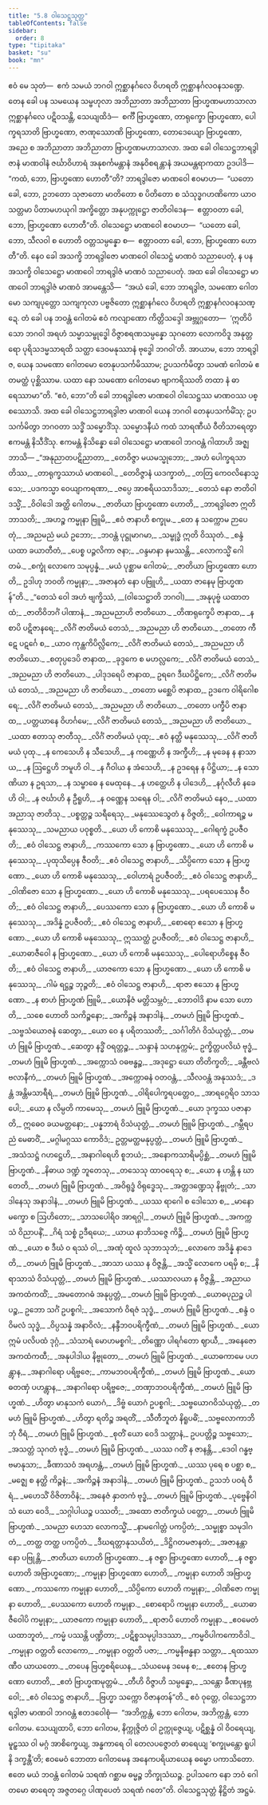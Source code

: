 ```yaml
---
title: "5.8 ဝါသေဋ္ဌသုတ္တ"
tableOfContents: false
sidebar:
  order: 8
type: "tipitaka"
basket: "su"
book: "mn"
---
```



<DynamicBreadcrumb />

<Division number="454" book="mn" e="ch" v="24">

<Paragraph number="1398" book="mn">
ဧဝံ မေ သုတံ—  ဧကံ သမယံ ဘဂဝါ ဣစ္ဆာနင်္ဂလေ ဝိဟရတိ ဣစ္ဆာနင်္ဂလဝနသဏ္ဍေ. တေန ခေါ ပန သမယေန သမ္ဗဟုလာ အဘိညာတာ အဘိညာတာ ဗြာဟ္မဏမဟာသာလာ ဣစ္ဆာနင်္ဂလေ ပဋိဝသန္တိ, သေယျထိဒံ—  စင်္ကီ ဗြာဟ္မဏော, တာရုက္ခော ဗြာဟ္မဏော, ပေါက္ခရသာတိ ဗြာဟ္မဏော, ဇာဏုဿောဏိ ဗြာဟ္မဏော, တောဒေယျော ဗြာဟ္မဏော, အညေ စ အဘိညာတာ အဘိညာတာ ဗြာဟ္မဏမဟာသာလာ. အထ ခေါ ဝါသေဋ္ဌဘာရဒွါဇာနံ မာဏဝါနံ ဇင်္ဃာဝိဟာရံ အနုစင်္ကမန္တာနံ အနုဝိစရန္တာနံ အယမန္တရာကထာ ဥဒပါဒိ—  “ကထံ, ဘော, ဗြာဟ္မဏော ဟောတီ”တိ?
</Paragraph>

<Paragraph number="1399" book="mn">
ဘာရဒွါဇော မာဏဝေါ ဧဝမာဟ—  “ယတော ခေါ, ဘော, ဥဘတော သုဇာတော မာတိတော စ ပိတိတော စ သံသုဒ္ဓဂဟဏိကော ယာဝ သတ္တမာ ပိတာမဟယုဂါ အက္ခိတ္တော အနုပက္ကုဋ္ဌော ဇာတိဝါဒေန—  ဧတ္တာဝတာ ခေါ, ဘော, ဗြာဟ္မဏော ဟောတီ”တိ.
</Paragraph>

<Paragraph number="1400" book="mn">
ဝါသေဋ္ဌော မာဏဝေါ ဧဝမာဟ—  “ယတော ခေါ, ဘော, သီလဝါ စ ဟောတိ ဝတ္တသမ္ပန္နော စ—  ဧတ္တာဝတာ ခေါ, ဘော, ဗြာဟ္မဏော ဟောတီ”တိ. နေဝ ခေါ အသက္ခိ ဘာရဒွါဇော မာဏဝေါ ဝါသေဋ္ဌံ မာဏဝံ သညာပေတုံ, န ပန အသက္ခိ ဝါသေဋ္ဌော မာဏဝေါ ဘာရဒွါဇံ မာဏဝံ သညာပေတုံ.
</Paragraph>

<Paragraph number="1401" book="mn">
အထ ခေါ ဝါသေဋ္ဌော မာဏဝေါ ဘာရဒွါဇံ မာဏဝံ အာမန္တေသိ—  “အယံ ခေါ, ဘော ဘာရဒွါဇ, သမဏော ဂေါတမော သကျပုတ္တော သကျကုလာ ပဗ္ဗဇိတော ဣစ္ဆာနင်္ဂလေ ဝိဟရတိ ဣစ္ဆာနင်္ဂလဝနသဏ္ဍေ. တံ ခေါ ပန ဘဝန္တံ ဂေါတမံ ဧဝံ ကလျာဏော ကိတ္တိသဒ္ဒေါ အဗ္ဘုဂ္ဂတော—  ‘ဣတိပိ သော ဘဂဝါ အရဟံ သမ္မာသမ္ဗုဒ္ဓေါ ဝိဇ္ဇာစရဏသမ္ပန္နော သုဂတော လောကဝိဒူ အနုတ္တရော ပုရိသဒမ္မသာရထိ သတ္ထာ ဒေဝမနုဿာနံ ဗုဒ္ဓေါ ဘဂဝါ’တိ. အာယာမ, ဘော ဘာရဒွါဇ, ယေန သမဏော ဂေါတမော တေနုပသင်္ကမိဿာမ; ဥပသင်္ကမိတွာ သမဏံ ဂေါတမံ ဧတမတ္ထံ ပုစ္ဆိဿာမ. ယထာ နော သမဏော ဂေါတမော ဗျာကရိဿတိ တထာ နံ ဓာရေဿာမာ”တိ. “ဧဝံ, ဘော”တိ ခေါ ဘာရဒွါဇော မာဏဝေါ ဝါသေဋ္ဌဿ မာဏဝဿ ပစ္စဿောသိ.
</Paragraph>

</Division>
<Division number="455" book="mn" e="ch" v="24">

<Paragraph number="1402" book="mn">
အထ ခေါ ဝါသေဋ္ဌဘာရဒွါဇာ မာဏဝါ ယေန ဘဂဝါ တေနုပသင်္ကမိံသု; ဥပသင်္ကမိတွာ ဘဂဝတာ သဒ္ဓိံ သမ္မောဒိံသု. သမ္မောဒနီယံ ကထံ သာရဏီယံ ဝီတိသာရေတွာ ဧကမန္တံ နိသီဒိံသု. ဧကမန္တံ နိသိန္နော ခေါ ဝါသေဋ္ဌော မာဏဝေါ ဘဂဝန္တံ ဂါထာဟိ အဇ္ဈဘာသိ—
</Paragraph>

<Paragraph number="1403" type="verses" book="mn">
_“အနုညာတပဋိညာတာ,_  
_တေဝိဇ္ဇာ မယမသ္မုဘော;_  
_အဟံ ပေါက္ခရသာတိဿ,_  
_တာရုက္ခဿာယံ မာဏဝေါ._  

</Paragraph>

<Paragraph number="1404" type="verses" book="mn">
_တေဝိဇ္ဇာနံ ယဒက္ခာတံ,_  
_တတြ ကေဝလိနောသ္မသေ;_  
_ပဒကသ္မာ ဝေယျာကရဏာ,_  
_ဇပ္ပေ အာစရိယသာဒိသာ;_  
_တေသံ နော ဇာတိဝါဒသ္မိံ,_  
_ဝိဝါဒေါ အတ္ထိ ဂေါတမ._  

</Paragraph>

<Paragraph number="1405" type="verses" book="mn">
_ဇာတိယာ ဗြာဟ္မဏော ဟောတိ,_  
_ဘာရဒွါဇော ဣတိ ဘာသတိ;_  
_အဟဉ္စ ကမ္မုနာ ဗြူမိ,_  
_ဧဝံ ဇာနာဟိ စက္ခုမ._  

</Paragraph>

<Paragraph number="1406" type="verses" book="mn">
_တေ န သက္ကောမ ဉာပေတုံ,_  
_အညမညံ မယံ ဥဘော;_  
_ဘဝန္တံ ပုဋ္ဌုမာဂမာ,_  
_သမ္ဗုဒ္ဓံ ဣတိ ဝိဿုတံ._  

</Paragraph>

<Paragraph number="1407" type="verses" book="mn">
_စန္ဒံ ယထာ ခယာတီတံ,_  
_ပေစ္စ ပဉ္ဇလိကာ ဇနာ;_  
_ဝန္ဒမာနာ နမဿန္တိ,_  
_လောကသ္မိံ ဂေါတမံ._  

</Paragraph>

<Paragraph number="1408" type="verses" book="mn">
_စက္ခုံ လောကေ သမုပ္ပန္နံ,_  
_မယံ ပုစ္ဆာမ ဂေါတမံ;_  
_ဇာတိယာ ဗြာဟ္မဏော ဟောတိ,_  
ဥဒါဟု ဘဝတိ ကမ္မုနာ;_  
_အဇာနတံ နော ပဗြူဟိ,_  
_ယထာ ဇာနေမု ဗြာဟ္မဏန်”တိ._  

</Paragraph>

</Division>
<Division number="456" book="mn" e="ch" v="24">

<Paragraph number="1409" type="verses" book="mn">
_“တေသံ ဝေါ အဟံ ဗျက္ခိဿံ, __(ဝါသေဋ္ဌာတိ ဘဂဝါ)___  
_အနုပုဗ္ဗံ ယထာတထံ;_  
_ဇာတိဝိဘင်္ဂံ ပါဏာနံ,_  
_အညမညာဟိ ဇာတိယော._  

</Paragraph>

<Paragraph number="1410" type="verses" book="mn">
_တိဏရုက္ခေပိ ဇာနာထ,_  
_န စာပိ ပဋိဇာနရေ;_  
_လိင်္ဂံ ဇာတိမယံ တေသံ,_  
_အညမညာ ဟိ ဇာတိယော._  

</Paragraph>

<Paragraph number="1411" type="verses" book="mn">
_တတော ကီဋေ ပဋင်္ဂေ စ,_  
_ယာဝ ကုန္ထကိပိလ္လိကေ;_  
_လိင်္ဂံ ဇာတိမယံ တေသံ,_  
_အညမညာ ဟိ ဇာတိယော._  

</Paragraph>

<Paragraph number="1412" type="verses" book="mn">
_စတုပ္ပဒေပိ ဇာနာထ,_  
_ခုဒ္ဒကေ စ မဟလ္လကေ;_  
_လိင်္ဂံ ဇာတိမယံ တေသံ,_  
_အညမညာ ဟိ ဇာတိယော._  

</Paragraph>

<Paragraph number="1413" type="verses" book="mn">
_ပါဒုဒရေပိ ဇာနာထ,_  
ဥရဂေ ဒီဃပိဋ္ဌိကေ;_  
_လိင်္ဂံ ဇာတိမယံ တေသံ,_  
_အညမညာ ဟိ ဇာတိယော._  

</Paragraph>

<Paragraph number="1414" type="verses" book="mn">
_တတော မစ္ဆေပိ ဇာနာထ,_  
ဥဒကေ ဝါရိဂေါစရေ;_  
_လိင်္ဂံ ဇာတိမယံ တေသံ,_  
_အညမညာ ဟိ ဇာတိယော._  

</Paragraph>

<Paragraph number="1415" type="verses" book="mn">
_တတော ပက္ခီပိ ဇာနာထ,_  
_ပတ္တယာနေ ဝိဟင်္ဂမေ;_  
_လိင်္ဂံ ဇာတိမယံ တေသံ,_  
_အညမညာ ဟိ ဇာတိယော._  

</Paragraph>

<Paragraph number="1416" type="verses" book="mn">
_ယထာ ဧတာသု ဇာတီသု,_  
_လိင်္ဂံ ဇာတိမယံ ပုထု;_  
_ဧဝံ နတ္ထိ မနုဿေသု,_  
_လိင်္ဂံ ဇာတိမယံ ပုထု._  

</Paragraph>

<Paragraph number="1417" type="verses" book="mn">
_န ကေသေဟိ န သီသေဟိ,_  
_န ကဏ္ဏေဟိ န အက္ခီဟိ;_  
_န မုခေန န နာသာယ,_  
_န ဩဋ္ဌေဟိ ဘမူဟိ ဝါ._  

</Paragraph>

<Paragraph number="1418" type="verses" book="mn">
_န ဂီဝါယ န အံသေဟိ,_  
_န ဥဒရေန န ပိဋ္ဌိယာ;_  
_န သောဏိယာ န ဥရသာ,_  
_န သမ္ဗာဓေ န မေထုနေ._  

</Paragraph>

<Paragraph number="1419" type="verses" book="mn">
_န ဟတ္ထေဟိ န ပါဒေဟိ,_  
_နင်္ဂုလီဟိ နခေဟိ ဝါ;_  
_န ဇင်္ဃာဟိ န ဦရူဟိ,_  
_န ဝဏ္ဏေန သရေန ဝါ;_  
_လိင်္ဂံ ဇာတိမယံ နေဝ,_  
_ယထာ အညာသု ဇာတိသု._  

</Paragraph>

</Division>
<Division number="457" book="mn" e="ch" v="24">

<Paragraph number="1420" type="verses" book="mn">
_ပစ္စတ္တဉ္စ သရီရေသု,_  
_မနုဿေသွေတံ န ဝိဇ္ဇတိ;_  
_ဝေါကာရဉ္စ မနုဿေသု,_  
_သမညာယ ပဝုစ္စတိ._  

</Paragraph>

<Paragraph number="1421" type="verses" book="mn">
_ယော ဟိ ကောစိ မနုဿေသု,_  
_ဂေါရက္ခံ ဥပဇီဝတိ;_  
_ဧဝံ ဝါသေဋ္ဌ ဇာနာဟိ,_  
_ကဿကော သော န ဗြာဟ္မဏော._  

</Paragraph>

<Paragraph number="1422" type="verses" book="mn">
_ယော ဟိ ကောစိ မနုဿေသု,_  
_ပုထုသိပ္ပေန ဇီဝတိ;_  
_ဧဝံ ဝါသေဋ္ဌ ဇာနာဟိ,_  
_သိပ္ပိကော သော န ဗြာဟ္မဏော._  

</Paragraph>

<Paragraph number="1423" type="verses" book="mn">
_ယော ဟိ ကောစိ မနုဿေသု,_  
_ဝေါဟာရံ ဥပဇီဝတိ;_  
_ဧဝံ ဝါသေဋ္ဌ ဇာနာဟိ,_  
_ဝါဏိဇော သော န ဗြာဟ္မဏော._  

</Paragraph>

<Paragraph number="1424" type="verses" book="mn">
_ယော ဟိ ကောစိ မနုဿေသု,_  
_ပရပေဿေန ဇီဝတိ;_  
_ဧဝံ ဝါသေဋ္ဌ ဇာနာဟိ,_  
_ပေဿကော သော န ဗြာဟ္မဏော._  

</Paragraph>

<Paragraph number="1425" type="verses" book="mn">
_ယော ဟိ ကောစိ မနုဿေသု,_  
_အဒိန္နံ ဥပဇီဝတိ;_  
_ဧဝံ ဝါသေဋ္ဌ ဇာနာဟိ,_  
_စောရော ဧသော န ဗြာဟ္မဏော._  

</Paragraph>

<Paragraph number="1426" type="verses" book="mn">
_ယော ဟိ ကောစိ မနုဿေသု,_  
ဣဿတ္ထံ ဥပဇီဝတိ;_  
_ဧဝံ ဝါသေဋ္ဌ ဇာနာဟိ,_  
_ယောဓာဇီဝေါ န ဗြာဟ္မဏော._  

</Paragraph>

<Paragraph number="1427" type="verses" book="mn">
_ယော ဟိ ကောစိ မနုဿေသု,_  
_ပေါရောဟိစ္စေန ဇီဝတိ;_  
_ဧဝံ ဝါသေဋ္ဌ ဇာနာဟိ,_  
_ယာဇကော သော န ဗြာဟ္မဏော._  

</Paragraph>

<Paragraph number="1428" type="verses" book="mn">
_ယော ဟိ ကောစိ မနုဿေသု,_  
_ဂါမံ ရဋ္ဌဉ္စ ဘုဉ္ဇတိ;_  
_ဧဝံ ဝါသေဋ္ဌ ဇာနာဟိ,_  
_ရာဇာ ဧသော န ဗြာဟ္မဏော._  

</Paragraph>

<Paragraph number="1429" type="verses" book="mn">
_န စာဟံ ဗြာဟ္မဏံ ဗြူမိ,_  
_ယောနိဇံ မတ္တိသမ္ဘဝံ;_  
_ဘောဝါဒိ နာမ သော ဟောတိ,_  
_သစေ ဟောတိ သကိဉ္စနော;_  
_အကိဉ္စနံ အနာဒါနံ,_  
_တမဟံ ဗြူမိ ဗြာဟ္မဏံ._  

</Paragraph>

</Division>
<Division number="458" book="mn" e="ch" v="24">

<Paragraph number="1430" type="verses" book="mn">
_သဗ္ဗသံယောဇနံ ဆေတွာ,_  
_ယော ဝေ န ပရိတဿတိ;_  
_သင်္ဂါတိဂံ ဝိသံယုတ္တံ,_  
_တမဟံ ဗြူမိ ဗြာဟ္မဏံ._  

</Paragraph>

<Paragraph number="1431" type="verses" book="mn">
_ဆေတွာ နဒ္ဓိံ ဝရတ္တဉ္စ,_  
_သန္ဒာနံ သဟနုက္ကမံ;_  
ဥက္ခိတ္တပလိဃံ ဗုဒ္ဓံ,_  
_တမဟံ ဗြူမိ ဗြာဟ္မဏံ._  

</Paragraph>

<Paragraph number="1432" type="verses" book="mn">
_အက္ကောသံ ဝဓဗန္ဓဉ္စ,_  
_အဒုဋ္ဌော ယော တိတိက္ခတိ;_  
_ခန္တီဗလံ ဗလာနီကံ,_  
_တမဟံ ဗြူမိ ဗြာဟ္မဏံ._  

</Paragraph>

<Paragraph number="1433" type="verses" book="mn">
_အက္ကောဓနံ ဝတဝန္တံ,_  
_သီလဝန္တံ အနုဿဒံ;_  
_ဒန္တံ အန္တိမသာရီရံ,_  
_တမဟံ ဗြူမိ ဗြာဟ္မဏံ._  

</Paragraph>

<Paragraph number="1434" type="verses" book="mn">
_ဝါရိပေါက္ခရပတ္တေဝ,_  
_အာရဂ္ဂေရိဝ သာသပေါ;_  
_ယော န လိမ္ပတိ ကာမေသု,_  
_တမဟံ ဗြူမိ ဗြာဟ္မဏံ._  

</Paragraph>

<Paragraph number="1435" type="verses" book="mn">
_ယော ဒုက္ခဿ ပဇာနာတိ,_  
ဣဓေဝ ခယမတ္တနော;_  
_ပန္နဘာရံ ဝိသံယုတ္တံ,_  
_တမဟံ ဗြူမိ ဗြာဟ္မဏံ._  

</Paragraph>

<Paragraph number="1436" type="verses" book="mn">
_ဂမ္ဘီရပညံ မေဓာဝိံ,_  
_မဂ္ဂါမဂ္ဂဿ ကောဝိဒံ;_  
ဥတ္တမတ္ထမနုပ္ပတ္တံ,_  
_တမဟံ ဗြူမိ ဗြာဟ္မဏံ._  

</Paragraph>

<Paragraph number="1437" type="verses" book="mn">
_အသံသဋ္ဌံ ဂဟဋ္ဌေဟိ,_  
_အနာဂါရေဟိ စူဘယံ;_  
_အနောကသာရိမပ္ပိစ္ဆံ,_  
_တမဟံ ဗြူမိ ဗြာဟ္မဏံ._  

</Paragraph>

<Paragraph number="1438" type="verses" book="mn">
_နိဓာယ ဒဏ္ဍံ ဘူတေသု,_  
_တသေသု ထာဝရေသု စ;_  
_ယော န ဟန္တိ န ဃာတေတိ,_  
_တမဟံ ဗြူမိ ဗြာဟ္မဏံ._  

</Paragraph>

<Paragraph number="1439" type="verses" book="mn">
_အဝိရုဒ္ဓံ ဝိရုဒ္ဓေသု,_  
_အတ္တဒဏ္ဍေသု နိဗ္ဗုတံ;_  
_သာဒါနေသု အနာဒါနံ,_  
_တမဟံ ဗြူမိ ဗြာဟ္မဏံ._  

</Paragraph>

<Paragraph number="1440" type="verses" book="mn">
_ယဿ ရာဂေါ စ ဒေါသော စ,_  
_မာနော မက္ခော စ ဩဟိတော;_  
_သာသပေါရိဝ အာရဂ္ဂါ,_  
_တမဟံ ဗြူမိ ဗြာဟ္မဏံ._  

</Paragraph>

</Division>
<Division number="459" book="mn" e="ch" v="24">

<Paragraph number="1441" type="verses" book="mn">
_အကက္ကသံ ဝိညာပနိံ,_  
_ဂိရံ သစ္စံ ဥဒီရယေ;_  
_ယာယ နာဘိသဇ္ဇေ ကိဉ္စိ,_  
_တမဟံ ဗြူမိ ဗြာဟ္မဏံ._  

</Paragraph>

<Paragraph number="1442" type="verses" book="mn">
_ယော စ ဒီဃံ ဝ ရဿံ ဝါ,_  
_အဏုံ ထူလံ သုဘာသုဘံ;_  
_လောကေ အဒိန္နံ နာဒေတိ,_  
_တမဟံ ဗြူမိ ဗြာဟ္မဏံ._  

</Paragraph>

<Paragraph number="1443" type="verses" book="mn">
_အာသာ ယဿ န ဝိဇ္ဇန္တိ,_  
_အသ္မိံ လောကေ ပရမှိ စ;_  
_နိရာသာသံ ဝိသံယုတ္တံ,_  
_တမဟံ ဗြူမိ ဗြာဟ္မဏံ._  

</Paragraph>

<Paragraph number="1444" type="verses" book="mn">
_ယဿာလယာ န ဝိဇ္ဇန္တိ,_  
_အညာယ အကထံကထိံ;_  
_အမတောဂဓံ အနုပ္ပတ္တံ,_  
_တမဟံ ဗြူမိ ဗြာဟ္မဏံ._  

</Paragraph>

<Paragraph number="1445" type="verses" book="mn">
_ယောဓပုညဉ္စ ပါပဉ္စ,_  
ဥဘော သင်္ဂံ ဥပစ္စဂါ;_  
_အသောကံ ဝိရဇံ သုဒ္ဓံ,_  
_တမဟံ ဗြူမိ ဗြာဟ္မဏံ._  

</Paragraph>

<Paragraph number="1446" type="verses" book="mn">
_စန္ဒံ ဝ ဝိမလံ သုဒ္ဓံ,_  
_ဝိပ္ပသန္နံ အနာဝိလံ;_  
_နန္ဒီဘဝပရိက္ခီဏံ,_  
_တမဟံ ဗြူမိ ဗြာဟ္မဏံ._  

</Paragraph>

<Paragraph number="1447" type="verses" book="mn">
_ယော ဣမံ ပလိပထံ ဒုဂ္ဂံ,_  
_သံသာရံ မောဟမစ္စဂါ;_  
_တိဏ္ဏော ပါရင်္ဂတော ဈာယီ,_  
_အနေဇော အကထံကထီ;_  
_အနုပါဒါယ နိဗ္ဗုတော,_  
_တမဟံ ဗြူမိ ဗြာဟ္မဏံ._  

</Paragraph>

<Paragraph number="1448" type="verses" book="mn">
_ယောဓကာမေ ပဟန္တွာန,_  
_အနာဂါရော ပရိဗ္ဗဇေ;_  
_ကာမဘဝပရိက္ခီဏံ,_  
_တမဟံ ဗြူမိ ဗြာဟ္မဏံ._  

</Paragraph>

<Paragraph number="1449" type="verses" book="mn">
_ယောဓတဏှံ ပဟန္တွာန,_  
_အနာဂါရော ပရိဗ္ဗဇေ;_  
_တဏှာဘဝပရိက္ခီဏံ,_  
_တမဟံ ဗြူမိ ဗြာဟ္မဏံ._  

</Paragraph>

<Paragraph number="1450" type="verses" book="mn">
_ဟိတွာ မာနုသကံ ယောဂံ,_  
_ဒိဗ္ဗံ ယောဂံ ဥပစ္စဂါ;_  
_သဗ္ဗယောဂဝိသံယုတ္တံ,_  
_တမဟံ ဗြူမိ ဗြာဟ္မဏံ._  

</Paragraph>

<Paragraph number="1451" type="verses" book="mn">
_ဟိတွာ ရတိဉ္စ အရတိံ,_  
_သီတီဘူတံ နိရူပဓိံ;_  
_သဗ္ဗလောကာဘိဘုံ ဝီရံ,_  
_တမဟံ ဗြူမိ ဗြာဟ္မဏံ._  

</Paragraph>

<Paragraph number="1452" type="verses" book="mn">
_စုတိံ ယော ဝေဒိ သတ္တာနံ,_  
ဥပပတ္တိဉ္စ သဗ္ဗသော;_  
_အသတ္တံ သုဂတံ ဗုဒ္ဓံ,_  
_တမဟံ ဗြူမိ ဗြာဟ္မဏံ._  

</Paragraph>

<Paragraph number="1453" type="verses" book="mn">
_ယဿ ဂတိံ န ဇာနန္တိ,_  
_ဒေဝါ ဂန္ဓဗ္ဗမာနုသာ;_  
_ခီဏာသဝံ အရဟန္တံ,_  
_တမဟံ ဗြူမိ ဗြာဟ္မဏံ._  

</Paragraph>

<Paragraph number="1454" type="verses" book="mn">
_ယဿ ပုရေ စ ပစ္ဆာ စ,_  
_မဇ္ဈေ စ နတ္ထိ ကိဉ္စနံ;_  
_အကိဉ္စနံ အနာဒါနံ,_  
_တမဟံ ဗြူမိ ဗြာဟ္မဏံ._  

</Paragraph>

<Paragraph number="1455" type="verses" book="mn">
ဥသဘံ ပဝရံ ဝီရံ,_  
_မဟေသိံ ဝိဇိတာဝိနံ;_  
_အနေဇံ နှာတကံ ဗုဒ္ဓံ,_  
_တမဟံ ဗြူမိ ဗြာဟ္မဏံ._  

</Paragraph>

<Paragraph number="1456" type="verses" book="mn">
_ပုဗ္ဗေနိဝါသံ ယော ဝေဒိ,_  
_သဂ္ဂါပါယဉ္စ ပဿတိ;_  
_အထော ဇာတိက္ခယံ ပတ္တော,_  
_တမဟံ ဗြူမိ ဗြာဟ္မဏံ._  

</Paragraph>

</Division>
<Division number="460" book="mn" e="ch" v="24">

<Paragraph number="1457" type="verses" book="mn">
_သမညာ ဟေသာ လောကသ္မိံ,_  
_နာမဂေါတ္တံ ပကပ္ပိတံ;_  
_သမ္မုစ္စာ သမုဒါဂတံ,_  
_တတ္ထ တတ္ထ ပကပ္ပိတံ._  

</Paragraph>

<Paragraph number="1458" type="verses" book="mn">
_ဒီဃရတ္တာနုသယိတံ,_  
_ဒိဋ္ဌိဂတမဇာနတံ;_  
_အဇာနန္တာ နော ပဗြုန္တိ,_  
_ဇာတိယာ ဟောတိ ဗြာဟ္မဏော._  

</Paragraph>

<Paragraph number="1459" type="verses" book="mn">
_န ဇစ္စာ ဗြာဟ္မဏော ဟောတိ,_  
_န ဇစ္စာ ဟောတိ အဗြာဟ္မဏော;_  
_ကမ္မုနာ ဗြာဟ္မဏော ဟောတိ,_  
_ကမ္မုနာ ဟောတိ အဗြာဟ္မဏော._  

</Paragraph>

<Paragraph number="1460" type="verses" book="mn">
_ကဿကော ကမ္မုနာ ဟောတိ,_  
_သိပ္ပိကော ဟောတိ ကမ္မုနာ;_  
_ဝါဏိဇော ကမ္မုနာ ဟောတိ,_  
_ပေဿကော ဟောတိ ကမ္မုနာ._  

</Paragraph>

<Paragraph number="1461" type="verses" book="mn">
_စောရောပိ ကမ္မုနာ ဟောတိ,_  
_ယောဓာဇီဝေါပိ ကမ္မုနာ;_  
_ယာဇကော ကမ္မုနာ ဟောတိ,_  
_ရာဇာပိ ဟောတိ ကမ္မုနာ._  

</Paragraph>

<Paragraph number="1462" type="verses" book="mn">
_ဧဝမေတံ ယထာဘူတံ,_  
_ကမ္မံ ပဿန္တိ ပဏ္ဍိတာ;_  
_ပဋိစ္စသမုပ္ပါဒဒဿာ,_  
_ကမ္မဝိပါကကောဝိဒါ._  

</Paragraph>

<Paragraph number="1463" type="verses" book="mn">
_ကမ္မုနာ ဝတ္တတိ လောကော,_  
_ကမ္မုနာ ဝတ္တတိ ပဇာ;_  
_ကမ္မနိဗန္ဓနာ သတ္တာ,_  
_ရထဿာဏီဝ ယာယတော._  

</Paragraph>

<Paragraph number="1464" type="verses" book="mn">
_တပေန ဗြဟ္မစရိယေန,_  
_သံယမေန ဒမေန စ;_  
_ဧတေန ဗြာဟ္မဏော ဟောတိ,_  
_ဧတံ ဗြာဟ္မဏမုတ္တမံ._  

</Paragraph>

<Paragraph number="1465" type="verses" book="mn">
_တီဟိ ဝိဇ္ဇာဟိ သမ္ပန္နော,_  
_သန္တော ခီဏပုနဗ္ဘဝေါ;_  
_ဧဝံ ဝါသေဋ္ဌ ဇာနာဟိ,_  
_ဗြဟ္မာ သက္ကော ဝိဇာနတန်”တိ._  

</Paragraph>

</Division>
<Division number="461" book="mn" e="ch" v="24">

<Paragraph number="1466" book="mn">
ဧဝံ ဝုတ္တေ, ဝါသေဋ္ဌဘာရဒွါဇာ မာဏဝါ ဘဂဝန္တံ ဧတဒဝေါစုံ—  “အဘိက္ကန္တံ, ဘော ဂေါတမ, အဘိက္ကန္တံ, ဘော ဂေါတမ. သေယျထာပိ, ဘော ဂေါတမ, နိက္ကုဇ္ဇိတံ ဝါ ဥက္ကုဇ္ဇေယျ, ပဋိစ္ဆန္နံ ဝါ ဝိဝရေယျ, မူဠှဿ ဝါ မဂ္ဂံ အာစိက္ခေယျ, အန္ဓကာရေ ဝါ တေလပဇ္ဇောတံ ဓာရေယျ ‘စက္ခုမန္တော ရူပါနိ ဒက္ခန္တီ’တိ; ဧဝမေဝံ ဘောတာ ဂေါတမေန အနေကပရိယာယေန ဓမ္မော ပကာသိတော. ဧတေ မယံ ဘဝန္တံ ဂေါတမံ သရဏံ ဂစ္ဆာမ ဓမ္မဉ္စ ဘိက္ခုသံဃဉ္စ. ဥပါသကေ နော ဘဝံ ဂေါတမော ဓာရေတု အဇ္ဇတဂ္ဂေ ပါဏုပေတံ သရဏံ ဂတေ”တိ.

</Paragraph>
</Division>

<Paragraph number="1467" type="center" book="mn">
ဝါသေဋ္ဌသုတ္တံ နိဋ္ဌိတံ အဋ္ဌမံ.
</Paragraph>